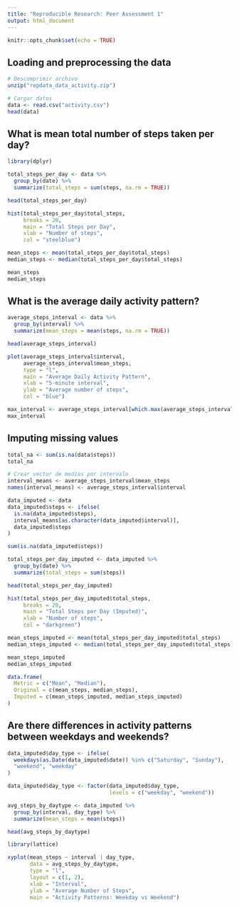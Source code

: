 ---
title: "Reproducible Research: Peer Assessment 1"
output: html_document
---

```{r setup, include=FALSE}
knitr::opts_chunk$set(echo = TRUE)
```

## Loading and preprocessing the data

```{r}
# Descomprimir archivo
unzip("repdata_data_activity.zip")

# Cargar datos
data <- read.csv("activity.csv")
head(data)
```

## What is mean total number of steps taken per day?

```{r}
library(dplyr)

total_steps_per_day <- data %>%
  group_by(date) %>%
  summarize(total_steps = sum(steps, na.rm = TRUE))

head(total_steps_per_day)
```

```{r}
hist(total_steps_per_day$total_steps,
     breaks = 20,
     main = "Total Steps per Day",
     xlab = "Number of steps",
     col = "steelblue")
```

```{r}
mean_steps <- mean(total_steps_per_day$total_steps)
median_steps <- median(total_steps_per_day$total_steps)

mean_steps
median_steps
```

## What is the average daily activity pattern?

```{r}
average_steps_interval <- data %>%
  group_by(interval) %>%
  summarize(mean_steps = mean(steps, na.rm = TRUE))

head(average_steps_interval)
```

```{r}
plot(average_steps_interval$interval,
     average_steps_interval$mean_steps,
     type = "l",
     main = "Average Daily Activity Pattern",
     xlab = "5-minute interval",
     ylab = "Average number of steps",
     col = "blue")
```

```{r}
max_interval <- average_steps_interval[which.max(average_steps_interval$mean_steps), ]
max_interval
```

## Imputing missing values

```{r}
total_na <- sum(is.na(data$steps))
total_na
```

```{r}
# Crear vector de medias por intervalo
interval_means <- average_steps_interval$mean_steps
names(interval_means) <- average_steps_interval$interval

data_imputed <- data
data_imputed$steps <- ifelse(
  is.na(data_imputed$steps),
  interval_means[as.character(data_imputed$interval)],
  data_imputed$steps
)

sum(is.na(data_imputed$steps))
```

```{r}
total_steps_per_day_imputed <- data_imputed %>%
  group_by(date) %>%
  summarize(total_steps = sum(steps))

head(total_steps_per_day_imputed)
```

```{r}
hist(total_steps_per_day_imputed$total_steps,
     breaks = 20,
     main = "Total Steps per Day (Imputed)",
     xlab = "Number of steps",
     col = "darkgreen")
```

```{r}
mean_steps_imputed <- mean(total_steps_per_day_imputed$total_steps)
median_steps_imputed <- median(total_steps_per_day_imputed$total_steps)

mean_steps_imputed
median_steps_imputed
```

```{r}
data.frame(
  Metric = c("Mean", "Median"),
  Original = c(mean_steps, median_steps),
  Imputed = c(mean_steps_imputed, median_steps_imputed)
)
```

## Are there differences in activity patterns between weekdays and weekends?

```{r}
data_imputed$day_type <- ifelse(
  weekdays(as.Date(data_imputed$date)) %in% c("Saturday", "Sunday"),
  "weekend", "weekday"
)

data_imputed$day_type <- factor(data_imputed$day_type,
                                levels = c("weekday", "weekend"))
```

```{r}
avg_steps_by_daytype <- data_imputed %>%
  group_by(interval, day_type) %>%
  summarize(mean_steps = mean(steps))

head(avg_steps_by_daytype)
```

```{r}
library(lattice)

xyplot(mean_steps ~ interval | day_type,
       data = avg_steps_by_daytype,
       type = "l",
       layout = c(1, 2),
       xlab = "Interval",
       ylab = "Average Number of Steps",
       main = "Activity Patterns: Weekday vs Weekend")
```

